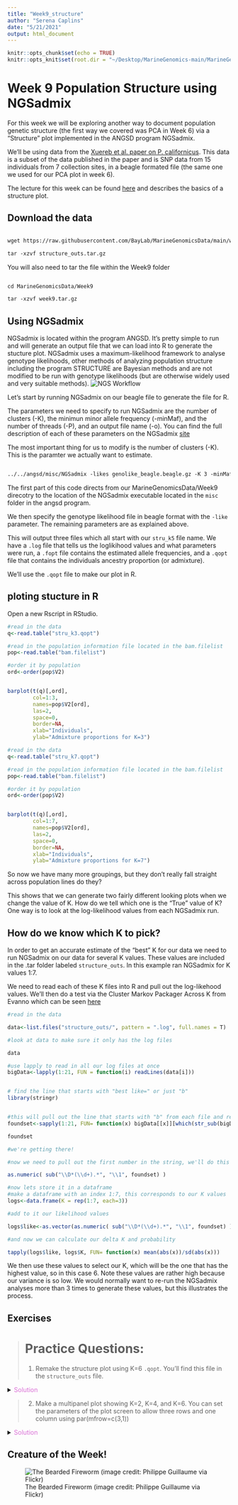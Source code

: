 ```yaml
---
title: "Week9_structure"
author: "Serena Caplins"
date: "5/21/2021"
output: html_document
---
```


```r
knitr::opts_chunk$set(echo = TRUE)
knitr::opts_knit$set(root.dir = "~/Desktop/MarineGenomics-main/MarineGenomics/data/Week9/MarineGenomicsData/Week9")
```

# Week 9 Population Structure using NGSadmix

For this week we will be exploring another way to document population genetic structure (the first way we covered was PCA in Week 6) via a "Structure" plot implemented in the ANGSD program NGSadmix.

We'll be using data from the [Xuereb et al. paper on P. californicus](https://onlinelibrary.wiley.com/doi/abs/10.1111/mec.14589). This data is a subset of the data published in the paper and is SNP data from 15 individuals from 7 collection sites, in a beagle formated file (the same one we used for our PCA plot in week 6). 

The lecture for this week can be found [here](https://github.com/BayLab/MarineGenomics/blob/4f22a87ad800f98a6e138a166b8e94d016310914/ppt/Week9.pdf) and describes the basics of a structure plot.

## Download the data

```html

wget https://raw.githubusercontent.com/BayLab/MarineGenomicsData/main/week9.tar.gz

tar -xzvf structure_outs.tar.gz

```


You will also need to tar the file within the Week9 folder

```html

cd MarineGenomicsData/Week9

tar -xzvf week9.tar.gz
```


## Using NGSadmix

NGSadmix is located within the program ANGSD. It's pretty simple to run and will generate an output file that we can load into R to generate the stucture plot. NGSadmix uses a maximum-likelihood framework to analyse genotype likelihoods, other methods of analyzing population structure including the program STRUCTURE are Bayesian methods and are not modified to be run with genotype likelihoods (but are otherwise widely used and very suitable methods).
![NGS Workflow](./figs/NGS_workflow.png)

Let's start by running NGSadmix on our beagle file to generate the file for R.

The parameters we need to specify to run NGSadmix are the number of clusters (-K), the minimun minor allele frequency (-minMaf), and the number of threads (-P), and an output file name (-o). You can find the full description of each of these parameters on the NGSadmix [site](http://www.popgen.dk/software/index.php/NgsAdmix)

The most important thing for us to modify is the number of clusters (-K). This is the paramter we actually want to estimate. 

```html

../../angsd/misc/NGSadmix -likes genolike_beagle.beagle.gz -K 3 -minMaf 0.05 -seed 1 -o stru_k3 -P 10


```

The first part of this code directs from our MarineGenomicsData/Week9 direcotry to the location of the NGSadmix executable located in the `misc` folder in the angsd program.

We then specify the genotype likelihood file in beagle format with the `-like` parameter. The remaining parameters are as explained above.

This will output three files which all start with our `stru_k5` file name. We have a `.log` file that tells us the loglikihood values and what parameters were run, a `.fopt` file contains the estimated allele frequencies, and a `.qopt` file that contains the individuals ancestry proportion (or admixture).

We'll use the `.qopt` file to make our plot in R.

## ploting stucture in R

Open a new Rscript in RStudio.

```r

#read in the data 
q<-read.table("stru_k3.qopt")

#read in the population information file located in the bam.filelist
pop<-read.table("bam.filelist")

#order it by population
ord<-order(pop$V2)


barplot(t(q)[,ord],
        col=1:3,
        names=pop$V2[ord],
        las=2,
        space=0,
        border=NA,
        xlab="Individuals",
        ylab="Admixture proportions for K=3")

```

```r

#read in the data 
q<-read.table("stru_k7.qopt")

#read in the population information file located in the bam.filelist
pop<-read.table("bam.filelist")

#order it by population
ord<-order(pop$V2)


barplot(t(q)[,ord],
        col=1:7,
        names=pop$V2[ord],
        las=2,
        space=0,
        border=NA,
        xlab="Individuals",
        ylab="Admixture proportions for K=7")

```
So now we have many more groupings, but they don't really fall straight across population lines do they?

This shows that we can generate two fairly different looking plots when we change the value of K. How do we tell which one is the "True" value of K? One way is to look at the log-likelihood values from each NGSadmix run. 

## How do we know which K to pick?
In order to get an accurate estimate of the "best" K for our data we need to run NGSadmix on our data for several K values. These values are included in the .tar folder labeled `structure_outs`. In this example ran NGSadmix for K values 1:7.  

We need to read each of these K files into R and pull out the log-likehood values. We'll then do a test via the Cluster Markov Packager Across K from Evanno which can be seen [here](http://clumpak.tau.ac.il/index.html)

```r

#read in the data

data<-list.files("structure_outs/", pattern = ".log", full.names = T)

#look at data to make sure it only has the log files

data

#use lapply to read in all our log files at once
bigData<-lapply(1:21, FUN = function(i) readLines(data[i]))


# find the line that starts with "best like=" or just "b"
library(stringr)


#this will pull out the line that starts with "b" from each file and return it as a list
foundset<-sapply(1:21, FUN= function(x) bigData[[x]][which(str_sub(bigData[[x]], 1, 1) == 'b')])

foundset

#we're getting there!

#now we need to pull out the first number in the string, we'll do this with the function sub

as.numeric( sub("\\D*(\\d+).*", "\\1", foundset) )

#now lets store it in a dataframe
#make a dataframe with an index 1:7, this corresponds to our K values
logs<-data.frame(K = rep(1:7, each=3))

#add to it our likelihood values

logs$like<-as.vector(as.numeric( sub("\\D*(\\d+).*", "\\1", foundset) ))

#and now we can calculate our delta K and probability

tapply(logs$like, logs$K, FUN= function(x) mean(abs(x))/sd(abs(x)))

```
We then use these values to select our K, which will be the one that has the highest value, so in this case 6. Note these values are rather high because our variance is so low. We would normally want to re-run the NGSadmix analyses more than 3 times to generate these values, but this illustrates the process.

## Exercises

> # Practice Questions:
>1. Remake the structure plot using K=6 `.qopt`. You'll find this file in the `structure_outs` file.

<details><summary><span style="color: Orchid;">Solution</span></summary>
<p>

coming soon!

</p>
</details>

>2. Make a multipanel plot showing K=2, K=4, and K=6. You can set the parameters of the plot screen to allow three rows and one column using par(mfrow=c(3,1)) 

<details><summary><span style="color: Orchid;">Solution</span></summary>
<p>

coming soon!

</p>
</details>

## Creature of the Week!
![The Bearded Fireworm (image credit: Philippe Guillaume via Flickr)](./figs/creatures/bearded_fireworm.jpg)
